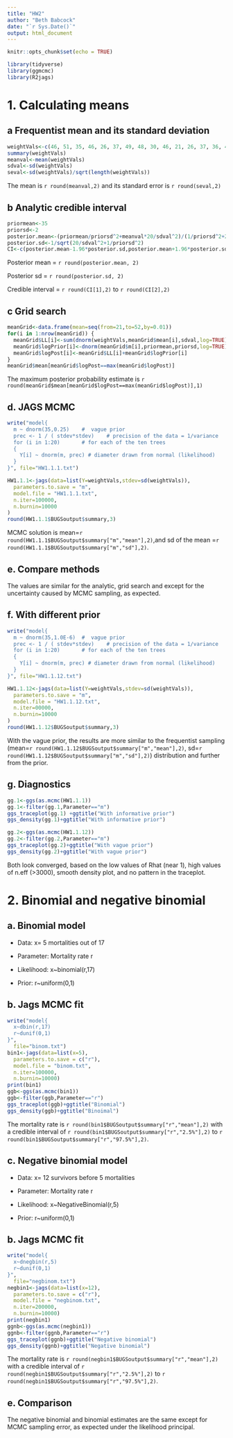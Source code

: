```yaml
---
title: "HW2"
author: "Beth Babcock"
date: "`r Sys.Date()`"
output: html_document
---
```


```r
knitr::opts_chunk$set(echo = TRUE)
```

```r
library(tidyverse)
library(ggmcmc)
library(R2jags)
```


# 1. Calculating means

## a Frequentist mean and its standard deviation

```r
weightVals<-c(46, 51, 35, 46, 26, 37, 49, 48, 30, 46, 21, 26, 37, 36, 49, 42, 50, 33, 52, 37)
summary(weightVals)
meanval<-mean(weightVals)
sdval<-sd(weightVals)
seval<-sd(weightVals)/sqrt(length(weightVals))
```

The mean is `r round(meanval,2)` and its standard error is `r round(seval,2)`

## b  Analytic credible interval 

```r
priormean<-35
priorsd<-2
posterior.mean<-(priormean/priorsd^2+meanval*20/sdval^2)/(1/priorsd^2+20/sdval^2)
posterior.sd<-1/sqrt(20/sdval^2+1/priorsd^2)
CI<-c(posterior.mean-1.96*posterior.sd,posterior.mean+1.96*posterior.sd)
```

Posterior mean = `r round(posterior.mean, 2)`

Posterior sd = `r round(posterior.sd, 2)`

Credible interval = `r round(CI[1],2)` to `r round(CI[2],2)`

## c Grid search

```r
meanGrid<-data.frame(mean=seq(from=21,to=52,by=0.01))
for(i in 1:nrow(meanGrid)) {
  meanGrid$LL[i]<-sum(dnorm(weightVals,meanGrid$mean[i],sdval,log=TRUE))
  meanGrid$logPrior[i]<-dnorm(meanGrid$m[i],priormean,priorsd,log=TRUE)
  meanGrid$logPost[i]<-meanGrid$LL[i]+meanGrid$logPrior[i]
}  
meanGrid$mean[meanGrid$logPost==max(meanGrid$logPost)]
```
The maximum posterior probability estimate is `r round(meanGrid$mean[meanGrid$logPost==max(meanGrid$logPost)],1)`

## d. JAGS MCMC

```r
write("model{
  m ~ dnorm(35,0.25)	#  vague prior
  prec <- 1 / ( stdev*stdev)	# precision of the data = 1/variance
  for (i in 1:20)		# for each of the ten trees
  {
    Y[i] ~ dnorm(m, prec) # diameter drawn from normal (likelihood)
  }
}", file="HW1.1.1.txt")

HW1.1.1<-jags(data=list(Y=weightVals,stdev=sd(weightVals)),
  parameters.to.save = "m",
  model.file = "HW1.1.1.txt",
  n.iter=100000,
  n.burnin=10000
)
round(HW1.1.1$BUGSoutput$summary,3)
```

MCMC solution is mean=`r round(HW1.1.1$BUGSoutput$summary["m","mean"],2)`,and sd of the mean =`r round(HW1.1.1$BUGSoutput$summary["m","sd"],2)`.

## e. Compare methods

The values are similar for the analytic, grid search and except for the uncertainty caused by MCMC sampling, as expected. 

## f. With different prior

```r
write("model{
  m ~ dnorm(35,1.0E-6)	#  vague prior
  prec <- 1 / ( stdev*stdev)	# precision of the data = 1/variance
  for (i in 1:20)		# for each of the ten trees
  {
    Y[i] ~ dnorm(m, prec) # diameter drawn from normal (likelihood)
  }
}", file="HW1.1.12.txt")

HW1.1.12<-jags(data=list(Y=weightVals,stdev=sd(weightVals)),
  parameters.to.save = "m",
  model.file = "HW1.1.12.txt",
  n.iter=00000,
  n.burnin=10000
)
round(HW1.1.12$BUGSoutput$summary,3)
```

With the vague prior, the results are more similar to the frequentist sampling (mean=`r round(HW1.1.12$BUGSoutput$summary["m","mean"],2)`, sd=`r round(HW1.1.12$BUGSoutput$summary["m","sd"],2)`) distribution and further from the prior. 

## g. Diagnostics

```r
gg.1<-ggs(as.mcmc(HW1.1.1))
gg.1<-filter(gg.1,Parameter=="m")
ggs_traceplot(gg.1) +ggtitle("With informative prior")
ggs_density(gg.1)+ggtitle("With informative prior")
```


```r
gg.2<-ggs(as.mcmc(HW1.1.12))
gg.2<-filter(gg.2,Parameter=="m")
ggs_traceplot(gg.2)+ggtitle("With vague prior")
ggs_density(gg.2)+ggtitle("With vague prior")
```

Both look converged, based on the low values of Rhat (near 1), high values of n.eff (>3000), smooth density plot, and no pattern in the traceplot.  

# 2. Binomial and negative binomial

## a. Binomial model 

- Data: x= 5 mortalities out of 17

- Parameter: Mortality rate r

- Likelihood:  x~binomial(r,17)

- Prior:  r~uniform(0,1)

## b. Jags MCMC fit

```r
write("model{
  x~dbin(r,17)
  r~dunif(0,1)
}",
  file="binom.txt")
bin1<-jags(data=list(x=5),
  parameters.to.save = c("r"),
  model.file = "binom.txt",
  n.iter=100000,
  n.burnin=10000)
print(bin1)
ggb<-ggs(as.mcmc(bin1))
ggb<-filter(ggb,Parameter=="r")
ggs_traceplot(ggb)+ggtitle("Binomial")
ggs_density(ggb)+ggtitle("Binoimal")
```

The mortality rate is `r round(bin1$BUGSoutput$summary["r","mean"],2)` with a credible interval of `r round(bin1$BUGSoutput$summary["r","2.5%"],2)` to `r round(bin1$BUGSoutput$summary["r","97.5%"],2)`. 


## c. Negative binomial model 

- Data: x= 12 survivors before 5 mortalities

- Parameter: Mortality rate r

- Likelihood:  x~NegativeBinomial(r,5)

- Prior:  r~uniform(0,1)

## b. Jags MCMC fit

```r
write("model{
  x~dnegbin(r,5)
  r~dunif(0,1)
}",
  file="negbinom.txt")
negbin1<-jags(data=list(x=12),
  parameters.to.save = c("r"),
  model.file = "negbinom.txt",
  n.iter=200000,
  n.burnin=10000)
print(negbin1)
ggnb<-ggs(as.mcmc(negbin1))
ggnb<-filter(ggnb,Parameter=="r")
ggs_traceplot(ggnb)+ggtitle("Negative binomial")
ggs_density(ggnb)+ggtitle("Negative binomial")
```

The mortality rate is `r round(negbin1$BUGSoutput$summary["r","mean"],2)` with a credible interval of `r round(negbin1$BUGSoutput$summary["r","2.5%"],2)` to `r round(negbin1$BUGSoutput$summary["r","97.5%"],2)`. 

## e. Comparison

The negative binomial and binomial estimates are the same except for MCMC sampling error, as expected under the likelihood principal. 

